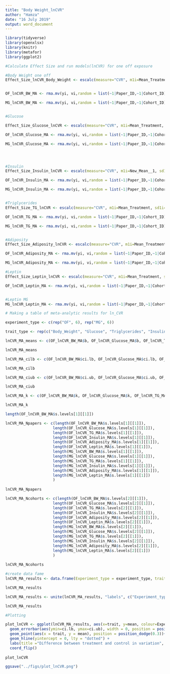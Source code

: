 ```yaml
---
title: "Body Weight_lnCVR"
author: "Hamza"
date: "16 July 2019"
output: word_document
---
```


```r

library(tidyverse)
library(openxlsx)  
library(knitr)
library(metafor)
library(ggplot2)
```

```r
#Calculate Effect Size and run models(lnCVR) for one off exposure

#Body Weight one off
Effect_Size_lnCVR_Body_Weight <- escalc(measure="CVR", m1i=Mean_Treatment, sd1i=SD_Treatment, n1i=Sample_Size_n_Treatment, m2i=Mean_Control, sd2i=SD_Control, n2i=Sample_Size_n_Control, data=Body_Weight)


OF_lnCVR_BW_MA <- rma.mv(yi, vi,random = list(~1|Paper_ID,~1|Cohort_ID), data=Effect_Size_lnCVR_Body_Weight[Effect_Size_lnCVR_Body_Weight$Exposure_Type == "One off",], method = 'REML') 

MG_lnCVR_BW_MA <- rma.mv(yi, vi,random = list(~1|Paper_ID,~1|Cohort_ID), data=Effect_Size_lnCVR_Body_Weight[Effect_Size_lnCVR_Body_Weight$Exposure_Type == "Multigenerational",], method = 'REML')


#Glucose

Effect_Size_Glucose_lnCVR <- escalc(measure="CVR", m1i=Mean_Treatment, sd1i=SD_Treatment, n1i=Sample_Size_n_Treatment, m2i=Mean_Control_Orig, sd2i=SD_Control_Orig, n2i=Sample_Size_n_Control, data=Glucose_Amalgamated) 

OF_lnCVR_Glucose_MA <- rma.mv(yi, vi,random = list(~1|Paper_ID,~1|Cohort_ID), data=Effect_Size_Glucose_lnCVR[Effect_Size_Glucose_lnCVR$Exposure_Type == "One off",], method = 'REML') 

MG_lnCVR_Glucose_MA <- rma.mv(yi, vi,random = list(~1|Paper_ID,~1|Cohort_ID), data=Effect_Size_Glucose_lnCVR[Effect_Size_Glucose_lnCVR$Exposure_Type == "Multigenerational",], method = 'REML') 




#Insulin
Effect_Size_Insulin_lnCVR <- escalc(measure="CVR", m1i=New_Mean__1, sd1i=New_SD__1, n1i=Sample_Size_n_Treatment, m2i=New_Mean, sd2i=New_SD, n2i=Sample_Size_n_Control, data=Insulin_AUC)

OF_lnCVR_Insulin_MA <- rma.mv(yi, vi,random = list(~1|Paper_ID,~1|Cohort_ID), data=Effect_Size_Insulin_lnCVR[Effect_Size_Insulin_lnCVR$Exposure_Type == "One off",], method = 'REML') 

MG_lnCVR_Insulin_MA <- rma.mv(yi, vi,random = list(~1|Paper_ID,~1|Cohort_ID), data=Effect_Size_Insulin_lnCVR[Effect_Size_Insulin_lnCVR$Exposure_Type == "Multigenerational",], method = 'REML') 


#Triglycerides
Effect_Size_TG_lnCVR <- escalc(measure="CVR", m1i=Mean_Treatment, sd1i=SD_Treatment, n1i=Sample_Size_n_Treatment, m2i=Mean_Control_Orig, sd2i=SD_Control_Orig, n2i=Sample_Size_n_Control, data=Triglycerides)

OF_lnCVR_TG_MA <- rma.mv(yi, vi,random = list(~1|Paper_ID,~1|Cohort_ID), data=Effect_Size_TG_lnCVR[Effect_Size_TG_lnCVR$Exposure_Type == "One off",], method = 'REML') 

MG_lnCVR_TG_MA <- rma.mv(yi, vi,random = list(~1|Paper_ID,~1|Cohort_ID), data=Effect_Size_TG_lnCVR[Effect_Size_TG_lnCVR$Exposure_Type == "Multigenerational",], method = 'REML') 


#Adiposity
Effect_Size_Adiposity_lnCVR <- escalc(measure="CVR", m1i=Mean_Treatment, sd1i=SD_Treatment, n1i=Sample_Size_n_Treatment, m2i=Mean_Control_Orig, sd2i=SD_Control_Orig, n2i=Sample_Size_n_Control, data=Adiposity)

OF_lnCVR_Adiposity_MA <- rma.mv(yi, vi,random = list(~1|Paper_ID,~1|Cohort_ID), data=Effect_Size_Adiposity_lnCVR[Effect_Size_Adiposity_lnCVR$Exposure_Type == "One off",], method = 'REML') 

MG_lnCVR_Adiposity_MA <- rma.mv(yi, vi,random = list(~1|Paper_ID,~1|Cohort_ID), data=Effect_Size_Adiposity_lnCVR[Effect_Size_Adiposity_lnCVR$Exposure_Type == "Multigenerational",], method = 'REML')

#Leptin
Effect_Size_Leptin_lnCVR <- escalc(measure="CVR", m1i=Mean_Treatment, sd1i=SD_Treatment, n1i=Sample_Size_n_Treatment, m2i=Mean_Control_Orig, sd2i=SD_Control_Orig, n2i=Sample_Size_n_Control, data=Leptin)

OF_lnCVR_Leptin_MA <- rma.mv(yi, vi,random = list(~1|Paper_ID,~1|Cohort_ID), data=Effect_Size_Leptin_lnCVR[Effect_Size_Leptin_lnCVR$Exposure_Type == "One off",], method = 'REML') 


#Leptin MG
MG_lnCVR_Leptin_MA <- rma.mv(yi, vi,random = list(~1|Paper_ID,~1|Cohort_ID), data=Effect_Size_Leptin_lnCVR[Effect_Size_Leptin_lnCVR$Exposure_Type == "Multigenerational",], method = 'REML') 


```



```r
# Making a table of meta-analytic results for ln_CVR

experiment_type <- c(rep("OF", 6), rep("MG", 6))

trait_type <- rep(c("Body_Weight", "Glucose", "Triglycerides", "Insulin", "Adiposity", "Leptin"), 2)  

lnCVR_MA_means <- c(OF_lnCVR_BW_MA$b, OF_lnCVR_Glucose_MA$b, OF_lnCVR_TG_MA$b, OF_lnCVR_Insulin_MA$b, OF_lnCVR_Adiposity_MA$b, OF_lnCVR_Leptin_MA$b, MG_lnCVR_BW_MA$b, MG_lnCVR_Glucose_MA$b, MG_lnCVR_TG_MA$b, MG_lnCVR_Insulin_MA$b, MG_lnCVR_Adiposity_MA$b, MG_lnCVR_Leptin_MA$b)

lnCVR_MA_means

lnCVR_MA_cilb <- c(OF_lnCVR_BW_MA$ci.lb, OF_lnCVR_Glucose_MA$ci.lb, OF_lnCVR_TG_MA$ci.lb, OF_lnCVR_Insulin_MA$ci.lb, OF_lnCVR_Adiposity_MA$ci.lb, OF_lnCVR_Leptin_MA$ci.lb, MG_lnCVR_BW_MA$ci.lb, MG_lnCVR_Glucose_MA$ci.lb, MG_lnCVR_TG_MA$ci.lb, MG_lnCVR_Insulin_MA$ci.lb, MG_lnCVR_Adiposity_MA$ci.lb, MG_lnCVR_Leptin_MA$ci.lb)

lnCVR_MA_cilb

lnCVR_MA_ciub <- c(OF_lnCVR_BW_MA$ci.ub, OF_lnCVR_Glucose_MA$ci.ub, OF_lnCVR_TG_MA$ci.ub, OF_lnCVR_Insulin_MA$ci.ub, OF_lnCVR_Adiposity_MA$ci.ub, OF_lnCVR_Leptin_MA$ci.ub, MG_lnCVR_BW_MA$ci.ub, MG_lnCVR_Glucose_MA$ci.ub, MG_lnCVR_TG_MA$ci.ub, MG_lnCVR_Insulin_MA$ci.ub, MG_lnCVR_Adiposity_MA$ci.ub, MG_lnCVR_Leptin_MA$ci.ub)

lnCVR_MA_ciub

lnCVR_MA_k <- c(OF_lnCVR_BW_MA$k, OF_lnCVR_Glucose_MA$k, OF_lnCVR_TG_MA$k, OF_lnCVR_Insulin_MA$k, OF_lnCVR_Adiposity_MA$k, OF_lnCVR_Leptin_MA$k, MG_lnCVR_BW_MA$k, MG_lnCVR_Glucose_MA$k, MG_lnCVR_TG_MA$k, MG_lnCVR_Insulin_MA$k, MG_lnCVR_Adiposity_MA$k, MG_lnCVR_Leptin_MA$k)

lnCVR_MA_k

length(OF_lnCVR_BW_MA$s.levels[1][[1]])

lnCVR_MA_Npapers <- c(length(OF_lnCVR_BW_MA$s.levels[1][[1]]), 
                     length(OF_lnCVR_Glucose_MA$s.levels[1][[1]]),
                     length(OF_lnCVR_TG_MA$s.levels[1][[1]]),
                     length(OF_lnCVR_Insulin_MA$s.levels[1][[1]]),
                     length(OF_lnCVR_Adiposity_MA$s.levels[1][[1]]),
                     length(OF_lnCVR_Leptin_MA$s.levels[1][[1]]),
                     length(MG_lnCVR_BW_MA$s.levels[1][[1]]),
                     length(MG_lnCVR_Glucose_MA$s.levels[1][[1]]),
                     length(MG_lnCVR_TG_MA$s.levels[1][[1]]),
                     length(MG_lnCVR_Insulin_MA$s.levels[1][[1]]),
                     length(MG_lnCVR_Adiposity_MA$s.levels[1][[1]]),
                     length(MG_lnCVR_Leptin_MA$s.levels[1][[1]])
                     )
                     
lnCVR_MA_Npapers

lnCVR_MA_Ncohorts <- c(length(OF_lnCVR_BW_MA$s.levels[2][[1]]), 
                     length(OF_lnCVR_Glucose_MA$s.levels[2][[1]]),
                     length(OF_lnCVR_TG_MA$s.levels[2][[1]]),
                     length(OF_lnCVR_Insulin_MA$s.levels[2][[1]]),
                     length(OF_lnCVR_Adiposity_MA$s.levels[2][[1]]),
                     length(OF_lnCVR_Leptin_MA$s.levels[2][[1]]),
                     length(MG_lnCVR_BW_MA$s.levels[2][[1]]),
                     length(MG_lnCVR_Glucose_MA$s.levels[2][[1]]),
                     length(MG_lnCVR_TG_MA$s.levels[2][[1]]),
                     length(MG_lnCVR_Insulin_MA$s.levels[2][[1]]),
                     length(MG_lnCVR_Adiposity_MA$s.levels[2][[1]]),
                     length(MG_lnCVR_Leptin_MA$s.levels[2][[1]])
                     )
                     
lnCVR_MA_Ncohorts  

#create data fame
lnCVR_MA_results <- data.frame(Experiment_type = experiment_type, trait = trait_type, mean = lnCVR_MA_means, ci.lb= lnCVR_MA_cilb, ci.ub= lnCVR_MA_ciub, k= lnCVR_MA_k, N_papers = lnCVR_MA_Npapers, N_cohorts=lnCVR_MA_Ncohorts)

lnCVR_MA_results

lnCVR_MA_results <- unite(lnCVR_MA_results, "labels", c("Experiment_type", "trait"), sep = " - ", remove = FALSE)

lnCVR_MA_results

#Plotting

plot_lnCVR <- ggplot(lnCVR_MA_results, aes(x=trait, y=mean, colour=Experiment_type)) + 
  geom_errorbar(aes(ymin=ci.lb, ymax=ci.ub), width = 0, position = position_dodge(0.3)) +
  geom_point(aes(x = trait, y = mean), position = position_dodge(0.3))+
  geom_hline(yintercept = 0, lty = "dotted") +
  labs(title ="Difference between treatment and control in variation", x = "Traits", y = "lnCVR") +
  coord_flip()
 
plot_lnCVR

ggsave("../figs/plot_lnCVR.png")

```




